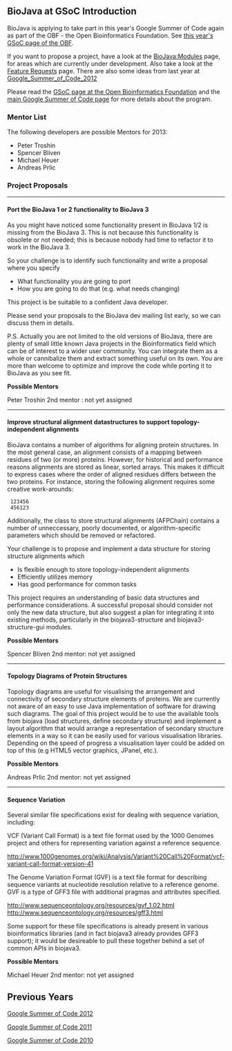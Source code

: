 == BioJava at GSoC Introduction ==

BioJava is applying to take part in this year's Google Summer of Code again as part of the OBF - the Open Bioinformatics Foundation. See [https://github.com/OBF/GSoC/wiki/Google-Summer-of-Code-2013 this year's GSoC page of the OBF].

If you want to propose a project, have a look at the [[BioJava:Modules]] page, for areas which are currently under development. Also take a look at the [[BioJava3_Feature_Requests|Feature Requests]] page. There are also some ideas from last year at [[Google_Summer_of_Code_2012]]

Please read the [http://www.open-bio.org/wiki/Google_Summer_of_Code GSoC page at the Open Bioinformatics Foundation] and the [http://code.google.com/soc main Google Summer of Code page] for more details about the program.

=== Mentor List ===

The following developers are possible Mentors for 2013:

* Peter Troshin
* Spencer Bliven
* Michael Heuer
* Andreas Prlic


=== Project Proposals ===

----

==== Port the BioJava 1 or 2 functionality to BioJava 3 ====

As you might have noticed some functionality present in BioJava 1/2 is missing from the BioJava 3. This is not because this functionality is obsolete or not needed; this is because nobody had time to refactor it to work in the BioJava 3. 

So your challenge is to identify such functionality and write a proposal where you specify 

* What functionality you are going to port 
* How you are going to do that (e.g. what needs changing) 

This project is be suitable to a confident Java developer.

Please send your proposals to the BioJava dev mailing list early, so we can discuss them in details.

P.S. Actually you are not limited to the old versions of BioJava, there are plenty of small little known Java projects in the Bioinformatics field which can be of interest to a wider user community. You can integrate them as a whole or cannibalize them and extract something useful on its own. You are more than welcome to optimize and improve the code while porting it to BioJava as you see fit.

'''Possible Mentors''' 

Peter Troshin  
2nd mentor : not yet assigned


----

==== Improve structural alignment datastructures to support topology-independent alignments ====

BioJava contains a number of algorithms for aligning protein structures. In the most general case, an alignment consists of a mapping between residues of two (or more) proteins. However, for historical and performance reasons alignments are stored as linear, sorted arrays. This makes it difficult to express cases where the order of aligned residues differs between the two proteins. For instance, storing the following alignment requires some creative work-arounds:

  123456
  456123

Additionally, the class to store structural alignments (AFPChain) contains a number of unneccessary, poorly documented, or algorithm-specific parameters which should be removed or refactored.

Your challenge is to propose and implement a data structure for storing structure alignments which
* Is flexible enough to store topology-independent alignments
* Efficiently utilizes memory
* Has good performance for common tasks

This project requires an understanding of basic data structures and performance considerations. A successful proposal should consider not only the new data structure, but also suggest a plan for integrating it into existing methods, particularly in the biojava3-structure and biojava3-structure-gui modules.

'''Possible Mentors'''  

Spencer Bliven 
2nd mentor: not yet assigned

----

==== Topology Diagrams of Protein Structures ====

Topology diagrams are useful for visualising the arrangement and connectivity of secondary structure elements of proteins. We are currently not aware of an easy to use Java implementation of software for drawing such diagrams. The goal of this project would be to use the available tools from biojava (load structures, define secondary structure) and implement a layout algorithm that would arrange a representation of secondary structure elements in a way so it can be easily used for various visualisation libraries.  Depending on the speed of progress a visualisation layer could be added on top of this (e.g HTML5 vector graphics, JPanel, etc.).

'''Possible Mentors'''  

Andreas Prlic 
2nd mentor: not yet assigned

----

==== Sequence Variation ====

Several similar file specifications exist for dealing with sequence variation, including:

VCF (Variant Call Format) is a text file format used by the 1000 Genomes project and others for representing variation against a reference sequence.

http://www.1000genomes.org/wiki/Analysis/Variant%20Call%20Format/vcf-variant-call-format-version-41

The Genome Variation Format (GVF) is a text file format for describing sequence variants at nucleotide resolution relative to a reference genome.  GVF is a type of GFF3 file with additional pragmas and attributes specified.

http://www.sequenceontology.org/resources/gvf_1.02.html
http://www.sequenceontology.org/resources/gff3.html

Some support for these file specifications is already present in various bioinformatics libraries (and in fact biojava3 already provides GFF3 support); it would be desireable to pull these together behind a set of common APIs in biojava3.

'''Possible Mentors'''  

Michael Heuer  
2nd mentor: not yet assigned

== Previous Years ==

[[Google Summer of Code 2012]]

[[Google Summer of Code 2011]]

[[Google Summer of Code 2010]]